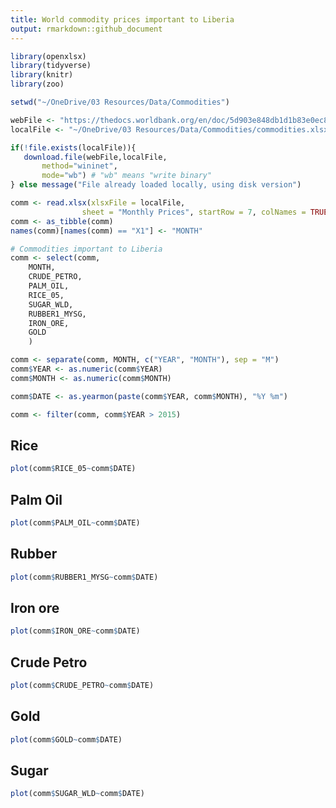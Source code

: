 ```yaml
---
title: World commodity prices important to Liberia
output: rmarkdown::github_document
---
```


```r
library(openxlsx)
library(tidyverse)
library(knitr)
library(zoo)

setwd("~/OneDrive/03 Resources/Data/Commodities")

webFile <- "https://thedocs.worldbank.org/en/doc/5d903e848db1d1b83e0ec8f744e55570-0350012021/related/CMO-Historical-Data-Monthly.xlsx"
localFile <- "~/OneDrive/03 Resources/Data/Commodities/commodities.xlsx"

if(!file.exists(localFile)){
   download.file(webFile,localFile,
	   method="wininet", 
	   mode="wb") # "wb" means "write binary"
} else message("File already loaded locally, using disk version")

comm <- read.xlsx(xlsxFile = localFile,
                sheet = "Monthly Prices", startRow = 7, colNames = TRUE)
comm <- as_tibble(comm)
names(comm)[names(comm) == "X1"] <- "MONTH"

# Commodities important to Liberia
comm <- select(comm, 
	MONTH, 
	CRUDE_PETRO, 
	PALM_OIL,
	RICE_05,
	SUGAR_WLD,
	RUBBER1_MYSG,
	IRON_ORE,
	GOLD
	)

comm <- separate(comm, MONTH, c("YEAR", "MONTH"), sep = "M")
comm$YEAR <- as.numeric(comm$YEAR)
comm$MONTH <- as.numeric(comm$MONTH)

comm$DATE <- as.yearmon(paste(comm$YEAR, comm$MONTH), "%Y %m")

comm <- filter(comm, comm$YEAR > 2015)
```

## Rice

```r
plot(comm$RICE_05~comm$DATE)
```

## Palm Oil

```r
plot(comm$PALM_OIL~comm$DATE)
```

## Rubber

```r
plot(comm$RUBBER1_MYSG~comm$DATE)
```

## Iron ore

```r
plot(comm$IRON_ORE~comm$DATE)
```

## Crude Petro

```r
plot(comm$CRUDE_PETRO~comm$DATE)
```

## Gold

```r
plot(comm$GOLD~comm$DATE)
```

## Sugar

```r
plot(comm$SUGAR_WLD~comm$DATE)
```

